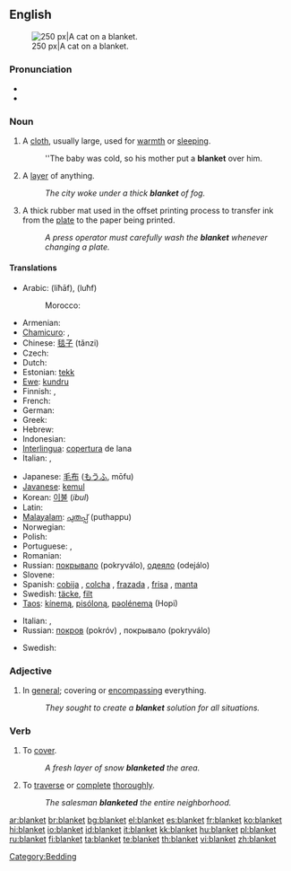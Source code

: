 {{wikipedia|Blanket (disambiguation)}}
==English==
{{wikipedia}}
[[Image:2003-08-10 feather 04.JPG|thumb|right|250 px|A cat on a blanket.]]

===Pronunciation===
* {{audio|en-us-blanket.ogg|Audio (US)}}
* {{rhymes|æŋkɪt}}

===Noun===
{{en-noun}}

# A [[cloth]], usually large, used for [[warmth]] or [[sleeping]].
#: ''The baby was cold, so his mother put a '''blanket''' over him.
# A [[layer]] of anything.
#: ''The city woke under a thick '''blanket''' of fog.''
# A thick rubber mat used in the offset printing process to transfer ink from the [[plate]] to the paper being printed.
#: ''A press operator must carefully wash the '''blanket''' whenever changing a plate.''

====Translations====
{{trans-top|cloth}}
* Arabic: {{Arab|[[لحاف]]}} (liħāf), {{Arab|[[لحف]]}} (luħf) {{p}}
*: Morocco: {{tø|ary|بطانية|tr=baṭṭāniya|sc=Arab}}
* Armenian: {{t-|hy|վերմակ|tr=vermak|sc=Armn|xs=Armenian}}
* [[Chamicuro]]: {{tø|ccc|katana}}, {{tø|ccc|pestiklo}}
* Chinese: [[毯子]] (tǎnzi)
* Czech: {{t-|cs|deka|f}}
* Dutch: {{t+|nl|deken|n}}
* Estonian: [[tekk]]
* [[Ewe]]: [[kundru]]
* Finnish: {{t+|fi|peitto}}, {{t-|fi|viltti}}
* French: {{t+|fr|couverture|f}}
* German: {{t+|de|Decke|f}}
* Greek: {{t|el|κουβέρτα|f|tr=kouverta|sc=Grek}}
* Hebrew: {{t+|he|שמיכה|f|tr=smikha|sc=Hebr}}
* Indonesian: {{t+|id|selimut|xs=Indonesian}}
* [[Interlingua]]: [[copertura]] de lana
* Italian: {{t+|it|coperta|f}}, {{t+|it|coltre|f}}
{{trans-mid}}
* Japanese: [[毛布]] ([[もうふ]], mōfu)
* [[Javanese]]: [[kemul]]
* Korean: [[이불]] (''ibul'')
* Latin: {{t-|la|lodix|f|alt=lōdix}}
* [[Malayalam]]: [[പുതപ്പ്‌]] (puthappu)
* Norwegian: {{t+|no|dyne|c}}
* Polish: {{t+|pl|koc|n}}
* Portuguese: {{t+|pt|cobertor|m}}, {{t+|pt|manta|f}}
* Romanian: {{t-|ro|pătură|f}}
* Russian: [[покрывало]] (pokryválo), [[одеяло]] (odejálo) {{n}}
* Slovene: {{t+|sl|odeja|f}}
* Spanish: [[cobija]]  {{f}} {{italbrac|Central America|Colombia|Mexico|Southern Spain|Venezuela}}, [[colcha]] {{f}} {{italbrac|Cuba}}, [[frazada]] {{f}} {{italbrac|Argentina|Bolivia|Chile|Peru|Uruguay}}, [[frisa]] {{f}} {{italbrac|Dominican Republic|Puerto Rico}}, [[manta]] {{f}} {{italbrac|Spain standard usage}}
* Swedish: [[täcke]], [[filt]]
* [[Taos]]: [[kínemą]], [[pisóloną]], [[pəolénemą]] (Hopi)
{{trans-bottom}}

{{trans-top|layer of anything}}
* Italian: {{t+|it|coperta|f}}, {{t+|it|coltre|f}}
* Russian: [[покров]] (pokróv) {{m}}, покрывало (pokryválo) {{n}}
{{trans-mid}}
* Swedish: {{t+|sv|lager}}
{{trans-bottom}}

===Adjective===
{{en-adj|-}}

# In [[general]]; covering or [[encompassing]] everything.
#: ''They sought to create a '''blanket''' solution for all situations.''

===Verb===
{{en-verb}}

# {{transitive}} To [[cover]].
#: ''A fresh layer of snow '''blanketed''' the area.''
# {{transitive}} To [[traverse]] or [[complete]] [[thorough]]ly.
#: ''The salesman '''blanketed''' the entire neighborhood.''

[[Category:Bedding]]

[[ar:blanket]]
[[br:blanket]]
[[bg:blanket]]
[[el:blanket]]
[[es:blanket]]
[[fr:blanket]]
[[ko:blanket]]
[[hi:blanket]]
[[io:blanket]]
[[id:blanket]]
[[it:blanket]]
[[kk:blanket]]
[[hu:blanket]]
[[pl:blanket]]
[[ru:blanket]]
[[fi:blanket]]
[[ta:blanket]]
[[te:blanket]]
[[th:blanket]]
[[vi:blanket]]
[[zh:blanket]]